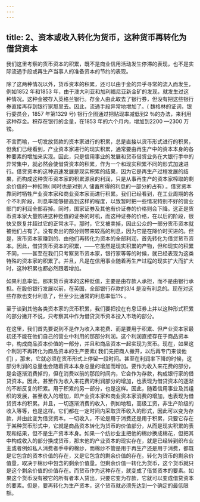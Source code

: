 ```yaml
---
---
---
```

title: 2、资本或收入转化为货币，这种货币再转化为借贷资本
---




我们这里考察的货币资本的积累，既不是商业信用活动发生停滞的表现，也不是实际流通手段或再生产当事人的准备资本的节约的表现。

除了这两种情况以外，货币资本的积累，还可以由于金的异乎寻常的流入而发生，例如1852 年和1853 年，由于澳大利亚和加利福尼亚新金矿的发现，就发生过这种情况。这种金被存入英格兰银行。存金人由此取去了银行券，但没有把这些银行券直接再存到银行家那里去。因此，流通手段异常地增加了。( 魏格林的证词，银行委员会，1857 年第1329 号) 银行企图通过把贴现率减低到2 ％的办法，来利用这种存金。积存在银行的金量，在1853 年的六个月内，增加到2200 —2300 万镑。

不言而喻，一切发放贷款的资本家进行的积累，总是直接以货币形式进行的积累，但我们已经看到，产业资本家进行的现实积累，通常要由再生产中的资本本身的各种要素的增加来实现。因此，只是信用事业的发展和货币借贷业务在大银行手中的异常集中，就必然会使借贷资本的积累，作为一个和现实积累不同的形式加速进行。借贷资本的这种迅速发展是现实积累的结果，因为它是再生产过程发展的结果，而构成这种货币资本家的积累源泉的利润，只是从事再生产的资本家榨取的剩余价值的一种扣除( 同时也是对别人 储蓄所得的利息的一部分的占有) 。借贷资本靠同时牺牲产业资本家和商业资本家而进行积累。我们已经看到，在工业周期的各个不利阶段，利息率能够提高到这样的程度，以致暂时把一些情况特别不好的营业部门的利润全部吞掉。同时，国家证券及其他有价证券的价格则会下降。这正是货币资本家大量购进这种贬值的证券的时机，而这种证券的价格，在以后的阶段，很快又恢复并超过它的正常水平。那时，它又被卖掉，因此公众的一部分货币资本就被他们占有了。没有卖出的部分则带来较高的利息，因为它是在降价时买进的。但是，货币资本家赚到的、由他们再转化为资本的全部利润，首先转化为借贷货币资本。因此，借贷货币资本的积累，——它虽然是现实积累的产物，但和现实的积累不同，——甚至在我们只考察货币资本家，银行家等等的时候，就已经表现为这类特殊的资本家的积累了。并且，凡是在信用事业随着再生产过程的现实扩大而扩大时，这种积累也都必然跟着增加。

如果利息率低，那末货币资本的这种贬值，主要是由存款人承担，而不是由银行承担。在股份银行发展以前，在英国，全部银行存款的3/4 是没有利息的。现在对这些存款也支付利息了，但至少比通常的利息率低1% 。

至于谈到其他各类资本家的货币积累，我们要把投在有息证券上并以这种形式积累的部分撇开不说，只考察其中作为借贷货币资本投入市场的部分。

在这里，我们首先要说到不是作为收入来花费、而是要用于积累、但产业资本家最初还不能在他们自己的营业中利用的那部分利润。这个利润直接存在于商品资本中，构成商品资本价值的一部分，并且和商品资本一起实现为货币。现在，如果这个利润不再转化为商品资本的生产要素( 我们先把商人撇开，以后再专门来谈他们) ，那末，它就必须在货币形式上停留一段时间。甚至在利润率下降的时候，这部分利润的总量也会随着资本本身总量的增加而增加。要作为收入来花费的部分，是会逐渐消费掉的，但在消费以前的那段时间内，它会作为存款，构成银行家的借贷资本。因此，甚至作为收入来花费的利润部分的增加，也表现为借贷资本的逐渐的不断反复的积累。用于积累的另一部分，也是这样。因此，随着信用事业及其组织的发展，甚至收入的增加，即产业资本家和商业资本家消费的增加，也表现为借贷资本的积累。并且，一切逐渐消费的收入，例如地租，高级工资，非生产阶级的收入等等，也是这样。它们都在一定时间内采取货币收入的形式，因此可以变为存款，并由此变为借贷资本。一切收入，不论是用于消费还是用于积累，只要它存在于某种货币形式中，它就是商品资本转化为货币的价值部分，从而是现实积累的表现和结果，但不是生产资本本身。如果一个纺纱业主把他的棉纱换成棉花，但把其中构成收入的部分换成货币，那末他的产业资本的现实存在，就是已经转到织布业主或者例如私人消费者手中的棉纱，而棉纱不管是用于再生产还是用于消费，都既是它包含的资本价值的存在，又是它包含的剩余价值的存在。转化为货币的剩余价值量，取决于棉纱中包含的剩余价值量。但剩余价值一转化为货币，这个货币就只是这个剩余价值的价值存在。而货币作为这种存在，就变成了借贷资本的要素。如果这个货币没有被它的所有者本人贷出，只要它变为存款，它就可以变成借贷资本的要素。但是，要再转化为生产资本，这个货币就必须先达到一个确定的最低限额。